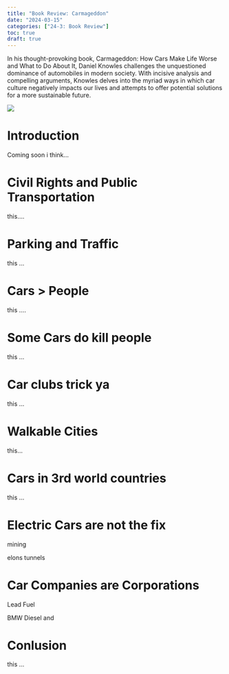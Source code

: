 ```yaml
---
title: "Book Review: Carmageddon"
date: "2024-03-15"
categories: ["24-3: Book Review"]
toc: true
draft: true
---
```


In his thought-provoking book, Carmageddon: How Cars Make Life Worse and What to Do About It, Daniel Knowles challenges the unquestioned dominance of automobiles in modern society. With incisive analysis and compelling arguments, Knowles delves into the myriad ways in which car culture negatively impacts our lives and attempts to offer potential solutions for a more sustainable future.

![](carmageddon.jpeg)

# Introduction

Coming soon i think...

# Civil Rights and Public Transportation

this....

# Parking and Traffic

this ...

# Cars > People

this ....

# Some Cars do kill people

this ...

# Car clubs trick ya

this ...

# Walkable Cities

this...

# Cars in 3rd world countries 

this ...

# Electric Cars are not the fix

mining

elons tunnels 

# Car Companies are Corporations 

Lead Fuel

BMW Diesel and 

# Conlusion 

this ...
